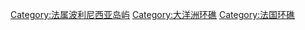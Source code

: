 [[Category:法属波利尼西亚岛屿|Category:法属波利尼西亚岛屿]]
[[Category:大洋洲环礁|Category:大洋洲环礁]]
[[Category:法国环礁|Category:法国环礁]]